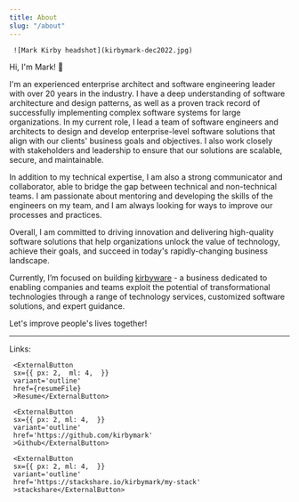 ```yaml
---
title: About
slug: "/about"
---
```

<div style={{width: '350px', float: 'left', paddingRight: '30px'}}>

     ![Mark Kirby headshot](kirbymark-dec2022.jpg)

</div>

Hi, I'm Mark! :wave:

I'm an experienced enterprise architect and software engineering leader with over 20 years in the industry. I have a deep understanding of software architecture and design patterns, as well as a proven track record of successfully implementing complex software systems for large organizations. In my current role, I lead a team of software engineers and architects to design and develop enterprise-level software solutions that align with our clients' business goals and objectives. I also work closely with stakeholders and leadership to ensure that our solutions are scalable, secure, and maintainable.

In addition to my technical expertise, I am also a strong communicator and collaborator, able to bridge the gap between technical and non-technical teams. I am passionate about mentoring and developing the skills of the engineers on my team, and I am always looking for ways to improve our processes and practices.

Overall, I am committed to driving innovation and delivering high-quality software solutions that help organizations unlock the value of technology, achieve their goals, and succeed in today's rapidly-changing business landscape.

Currently, I’m focused on building [kirbyware](https://www.kirbyware.io/) -  a business dedicated to enabling companies and teams exploit the potential of transformational technologies through a range of technology services, customized software solutions, and expert guidance.

<Alert type="success">Let's improve people's lives together!</Alert>

---

<Text>Links:</Text>



     <ExternalButton
     sx={{ px: 2,  ml: 4,  }} 
     variant='outline' 
     href={resumeFile}
     >Resume</ExternalButton>

     <ExternalButton
     sx={{ px: 2, ml: 4,  }} 
     variant='outline' 
     href='https://github.com/kirbymark'
     >Github</ExternalButton>

     <ExternalButton
     sx={{ px: 2, ml: 4,  }} 
     variant='outline' 
     href='https://stackshare.io/kirbymark/my-stack'
     >stackshare</ExternalButton>


